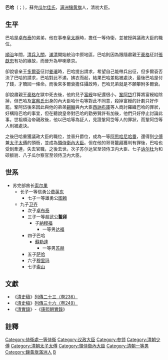 {{Manchu name|[[瓜尔佳氏|瓜尔佳]]}}
'''巴哈'''（{{lang-mnc|ᠪᠠᡥᠠ|v=baha}}；{{bd|17世纪|1600年后？|？||catIdx=B巴哈}}），蘇完[[瓜尔佳氏|瓜尔佳氏]]，[[满洲镶黄旗|满洲镶黄旗]]人，清初大臣。

==生平==
巴哈是[[卓布泰|卓布泰]]的弟弟，他在事奉[[皇太極|皇太極]]時，擔任一等侍衛，並被授與議政大臣的職位。

[[順治|順治]]年間，[[清兵入關|清兵入關]]，[[滿清|滿清]]開始統治中原地區，巴哈則因為跟隨肅親王[[豪格|豪格]]征討[[張獻忠|張獻忠]]有功的緣故，而晉升為甲喇章京。

卻說睿亲王[[多爾袞|多爾袞]]征討[[姜瓖|姜瓖]]時，巴哈提出請求，希望自己能帶兵出征，但多爾袞否決了巴哈的請求，巴哈對此不滿，拂衣而起，結果巴哈差點被處決，最後巴哈是付了錢，才贖回一條命。而後來多爾袞擔任攝政時，巴哈兄弟就是不願攀附多爾袞。

卻說肅親王[[豪格|豪格]]在獄中死去後，他的兒子[[富綬|富綬]]年紀還很小，[[鞏阿岱|鞏阿岱]]打算將富綬給除掉，但巴哈及[[富察氏|富察氏]]出身的內大臣哈什屯等對此不同意，殺掉富綬的計劃只好作罷。鞏阿岱後來因此與他的弟弟[[錫翰|錫翰]]與內大臣[[西訥布庫|西訥布庫]]等人商討羅織巴哈的罪狀，好構陷巴哈的事宜，但在聽說皇帝對巴哈的勤勞贊許有加後，他們只好停止討論此事。世祖順治帝親政後，他以巴哈等為証人，見證鞏阿岱等人的罪狀，而鞏阿岱等人則被處決。

之後巴哈重獲議政大臣的職位，並晉升爵位，成為一等[[阿思哈尼哈番|阿思哈尼哈番]]，還得到[[少傅|少傅]]兼[[太子太傅|太子太傅]]的頭銜，並成為[[領侍衛內大臣|領侍衛內大臣]]。但在他的哥哥[[鳌拜|鳌拜]]獲判有罪後，巴哈也受到牽連，失去官職，之後去世。次子苏尔达官至领侍卫内大臣、七子[[讷尔杜|讷尔杜]]为和硕额驸、八子瓜尔察官至领侍卫内大臣。

==世系==
*苏完部酋长[[索尔果|索尔果]]
**长子一等信勇公[[费英东|费英东]]
***七子一等雄勇公[[图赖|图赖]]
**九子[[卫齐|卫齐]]
***次子[[卓布泰|卓布泰]]
***三子一等超武公'''[[鳌拜|鳌拜]]'''
****子[[納穆福|納穆福]]
*****一等男[[达福|达福]]
***四子巴哈
****[[蘇勒達|蘇勒達]]
*****一等男[[苏赫|苏赫]]
***五子[[萨哈|萨哈]]
***六子[[穆里玛|穆里玛]]
***七子[[索山|索山]]

== 文獻 ==
*《[[清史稿|清史稿]]》[[:wikisource:zh:清史稿/卷236|列傳二十三（卷236）]]
*《[[清史稿|清史稿]]》[[:wikisource:zh:清史稿/卷249|列傳三十六（卷249）]]
*《[[清實錄|清實錄]]》-《[[:wikisource:zh:康熙朝實錄|康熙朝實錄]]》

==註釋==
{{reflist}}

[[Category:侍衛處一等侍衛|Category:侍衛處一等侍衛]]
[[Category:议政大臣|Category:议政大臣]]
[[Category:参领|Category:参领]]
[[Category:清朝少傅|Category:清朝少傅]]
[[Category:清朝太子太傅|Category:清朝太子太傅]]
[[Category:領侍衛內大臣|Category:領侍衛內大臣]]
[[Category:清朝一等男|Category:清朝一等男]]
[[Category:鑲黃旗滿洲人|Category:鑲黃旗滿洲人]]
[[Category:苏完瓜尔佳氏|B]]